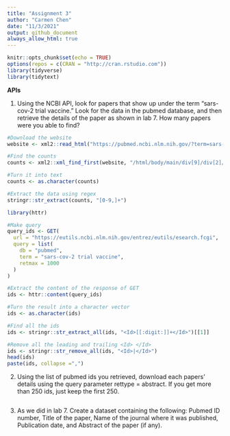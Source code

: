 ```yaml
---
title: "Assignment 3"
author: "Carmen Chen"
date: "11/3/2021"
output: github_document
always_allow_html: true
---
```


```r
knitr::opts_chunk$set(echo = TRUE)
options(repos = c(CRAN = "http://cran.rstudio.com"))
library(tidyverse)
library(tidytext)
```


**APIs**

1. Using the NCBI API, look for papers that show up under the term "sars-cov-2 trial vaccine." Look for the data in the pubmed database, and then retrieve the details of the paper as shown in lab 7. How many papers were you able to find?

```r
#Download the website
website <- xml2::read_html("https://pubmed.ncbi.nlm.nih.gov/?term=sars-cov-2+trial+vaccine")

#Find the counts
counts <- xml2::xml_find_first(website, "/html/body/main/div[9]/div[2]/div[2]/div[1]/div[1]")

#Turn it into text
counts <- as.character(counts)

#Extract the data using regex
stringr::str_extract(counts, "[0-9,]+")
```

```r
library(httr)

#Make query
query_ids <- GET(
  url = "https://eutils.ncbi.nlm.nih.gov/entrez/eutils/esearch.fcgi",
  query = list(
    db = "pubmed",
    term = "sars-cov-2 trial vaccine",
    retmax = 1000
  )
)

#Extract the content of the response of GET
ids <- httr::content(query_ids)
```

```r
#Turn the result into a character vector
ids <- as.character(ids)

#Find all the ids
ids <- stringr::str_extract_all(ids, "<Id>[[:digit:]]+</Id>")[[1]]

#Remove all the leading and trailing <Id> </Id>
ids <- stringr::str_remove_all(ids, "<Id>|</Id>")
head(ids)
paste(ids, collapse =",")
```


2. Using the list of pubmed ids you retrieved, download each papers’ details using the query parameter rettype = abstract. If you get more than 250 ids, just keep the first 250.

```r

```


3. As we did in lab 7. Create a dataset containing the following: Pubmed ID number, Title of the paper, Name of the journal where it was published, Publication date, and Abstract of the paper (if any).
